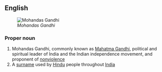 ==English==
[[Image:Gandhi studio 1931.jpg|thumb|''Mohandas Gandhi'']]
===Proper noun===
{{en-proper noun}}

# Mohandas Gandhi, commonly known as [[w:Mahatma Gandhi|Mahatma Gandhi]], political and spiritual leader of India and the Indian independence movement, and proponent of [[nonviolence]]
# A [[surname]] used by [[Hindu]] people throughout [[India]]